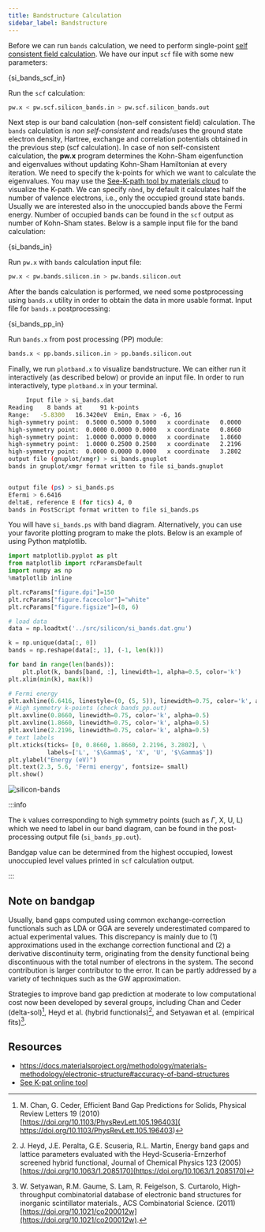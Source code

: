 ```yaml
---
title: Bandstructure Calculation
sidebar_label: Bandstructure
---
```



<Mat3raAdmonition url="https://platform.mat3ra.com/seminar/projects/seminar-espresso-tutorials/jobs/DgNA7K8o46K6CTM6W" />

Before we can run `bands` calculation, we need to perform single-point [self
consistent field calculation](scf.mdx). We have our input `scf` file with some
new parameters:


<CodeBlock language="bash" title="src/silicon/pw.scf.silicon_bands.in" showLineNumbers>{si_bands_scf_in}</CodeBlock>

Run the `scf` calculation:

```bash
pw.x < pw.scf.silicon_bands.in > pw.scf.silicon_bands.out
```

Next step is our band calculation (non-self consistent field) calculation. The
`bands` calculation is *non self-consistent* and reads/uses the ground state
electron density, Hartree, exchange and correlation potentials obtained in the
previous step (scf calculation). In case of non self-consistent calculation, the
**pw.x** program determines the Kohn-Sham eigenfunction and eigenvalues without
updating Kohn-Sham Hamiltonian at every iteration. We need to specify the
k-points for which we want to calculate the eigenvalues. You may use the
[See-K-path tool by materials cloud](
https://www.materialscloud.org/work/tools/seekpath) to visualize the K-path. We
can specify `nbnd`, by default it calculates half the number of valence
electrons, i.e., only the occupied ground state bands. Usually we are interested
also in the unoccupied bands above the Fermi energy. Number of occupied bands
can be found in the `scf` output as number of Kohn-Sham states. Below is a
sample input file for the band calculation:


<CodeBlock language="bash" title="src/silicon/pw.bands.silicon.in" showLineNumbers>{si_bands_in}</CodeBlock>

Run `pw.x` with `bands` calculation input file:

```bash
pw.x < pw.bands.silicon.in > pw.bands.silicon.out
```

After the bands calculation is performed, we need some postprocessing using
`bands.x` utility in order to obtain the data in more usable format. Input file
for `bands.x` postprocessing:


<CodeBlock language="bash" title="src/silicon/pp.bands.silicon.in" showLineNumbers>{si_bands_pp_in}</CodeBlock>

Run `bands.x` from post processing (PP) module:

```bash
bands.x < pp.bands.silicon.in > pp.bands.silicon.out
```

Finally, we run `plotband.x` to visualize bandstructure. We can either run it
interactively (as described below) or provide an input file. In order to run
interactively, type `plotband.x` in your terminal.

```bash
     Input file > si_bands.dat
Reading    8 bands at     91 k-points
Range:   -5.8300   16.3420eV  Emin, Emax > -6, 16
high-symmetry point:  0.5000 0.5000 0.5000   x coordinate   0.0000
high-symmetry point:  0.0000 0.0000 0.0000   x coordinate   0.8660
high-symmetry point:  1.0000 0.0000 0.0000   x coordinate   1.8660
high-symmetry point:  1.0000 0.2500 0.2500   x coordinate   2.2196
high-symmetry point:  0.0000 0.0000 0.0000   x coordinate   3.2802
output file (gnuplot/xmgr) > si_bands.gnuplot
bands in gnuplot/xmgr format written to file si_bands.gnuplot


output file (ps) > si_bands.ps
Efermi > 6.6416
deltaE, reference E (for tics) 4, 0
bands in PostScript format written to file si_bands.ps
```

You will have `si_bands.ps` with band diagram. Alternatively, you can use your
favorite plotting program to make the plots. Below is an example of using Python
matplotlib.

```python title="notebooks/si-bands.ipynb" showLineNumbers
import matplotlib.pyplot as plt
from matplotlib import rcParamsDefault
import numpy as np
%matplotlib inline

plt.rcParams["figure.dpi"]=150
plt.rcParams["figure.facecolor"]="white"
plt.rcParams["figure.figsize"]=(8, 6)

# load data
data = np.loadtxt('../src/silicon/si_bands.dat.gnu')

k = np.unique(data[:, 0])
bands = np.reshape(data[:, 1], (-1, len(k)))

for band in range(len(bands)):
    plt.plot(k, bands[band, :], linewidth=1, alpha=0.5, color='k')
plt.xlim(min(k), max(k))

# Fermi energy
plt.axhline(6.6416, linestyle=(0, (5, 5)), linewidth=0.75, color='k', alpha=0.5)
# High symmetry k-points (check bands_pp.out)
plt.axvline(0.8660, linewidth=0.75, color='k', alpha=0.5)
plt.axvline(1.8660, linewidth=0.75, color='k', alpha=0.5)
plt.axvline(2.2196, linewidth=0.75, color='k', alpha=0.5)
# text labels
plt.xticks(ticks= [0, 0.8660, 1.8660, 2.2196, 3.2802], \
           labels=['L', '$\Gamma$', 'X', 'U', '$\Gamma$'])
plt.ylabel("Energy (eV)")
plt.text(2.3, 5.6, 'Fermi energy', fontsize= small)
plt.show()
```

<picture>
  <source type="image/webp" srcSet={require("/img/silicon-bands.webp").default} />
  <img src={require("/img/silicon-bands.png").default} alt="silicon-bands" />
</picture>

:::info

The `k` values corresponding to high symmetry points (such as $\Gamma$, X, U, L)
which we need to label in our band diagram, can be found in the post-processing
output file (`si_bands_pp.out`).

Bandgap value can be determined from the highest occupied, lowest unoccupied
level values printed in `scf` calculation output.

:::

## Note on bandgap

Usually, band gaps computed using common exchange-correction functionals such as
LDA or GGA are severely underestimated compared to actual experimental values.
This discrepancy is mainly due to (1) approximations used in the exchange
correction functional and (2) a derivative discontinuity term, originating from
the density functional being discontinuous with the total number of electrons in
the system. The second contribution is larger contributor to the error. It can
be partly addressed by a variety of techniques such as the GW approximation.

Strategies to improve band gap prediction at moderate to low computational cost
now been developed by several groups, including Chan and Ceder (delta-sol)[^1],
Heyd et al. (hybrid functionals)[^2], and Setyawan et al. (empirical fits)[^3].

[^1]: M. Chan, G. Ceder, Efficient Band Gap Predictions for Solids, Physical
Review Letters 19 (2010) [https://doi.org/10.1103/PhysRevLett.105.196403](
https://doi.org/10.1103/PhysRevLett.105.196403)

[^2]: J. Heyd, J.E. Peralta, G.E. Scuseria, R.L. Martin, Energy band gaps and
lattice parameters evaluated with the Heyd-Scuseria-Ernzerhof screened hybrid
functional, Journal of Chemical Physics 123 (2005)
[https://doi.org/10.1063/1.2085170](https://doi.org/10.1063/1.2085170)

[^3]: W. Setyawan, R.M. Gaume, S. Lam, R. Feigelson, S. Curtarolo,
High-throughput combinatorial database of electronic band structures for
inorganic scintillator materials., ACS Combinatorial Science. (2011)
[https://doi.org/10.1021/co200012w](https://doi.org/10.1021/co200012w).

## Resources

- <https://docs.materialsproject.org/methodology/materials-methodology/electronic-structure#accuracy-of-band-structures>
- [See K-pat online tool](https://www.materialscloud.org/work/tools/seekpath)
